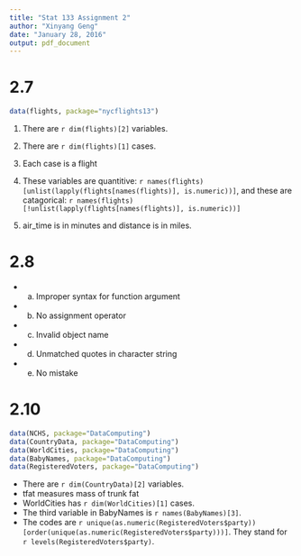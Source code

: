 ```yaml
---
title: "Stat 133 Assignment 2"
author: "Xinyang Geng"
date: "January 28, 2016"
output: pdf_document
---
```



# 2.7
```r
data(flights, package="nycflights13")
```
1. There are `r dim(flights)[2]` variables.

2. There are `r dim(flights)[1]` cases.

3. Each case is a flight

4. These variables are quantitive: `r names(flights)[unlist(lapply(flights[names(flights)], is.numeric))]`, 
and these are catagorical: `r names(flights)[!unlist(lapply(flights[names(flights)], is.numeric))]`

5. air_time is in minutes and distance is in miles.


# 2.8

* a. Improper syntax for function argument
* b. No assignment operator
* c. Invalid object name
* d. Unmatched quotes in character string
* e. No mistake


# 2.10
```r
data(NCHS, package="DataComputing")
data(CountryData, package="DataComputing")
data(WorldCities, package="DataComputing")
data(BabyNames, package="DataComputing")
data(RegisteredVoters, package="DataComputing")
```

* There are `r dim(CountryData)[2]` variables.
* tfat measures mass of trunk fat
* WorldCities has `r dim(WorldCities)[1]` cases.
* The third variable in BabyNames is `r names(BabyNames)[3]`.
* The codes are `r unique(as.numeric(RegisteredVoters$party))[order(unique(as.numeric(RegisteredVoters$party)))]`.
They stand for `r levels(RegisteredVoters$party)`. 


